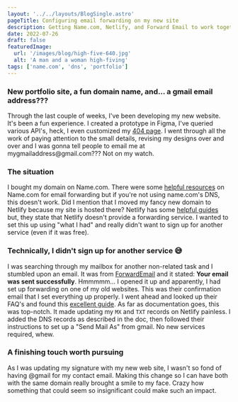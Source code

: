 ```yaml
---
layout: '../../layouts/BlogSingle.astro'
pageTitle: Configuring email forwarding on my new site
description: Getting Name.com, Netlify, and Forward Email to work together
date: 2022-07-26
draft: false
featuredImage:
  url: '/images/blog/high-five-640.jpg'
  alt: 'A man and a woman high-fiving'
tags: ['name.com', 'dns', 'portfolio']
---
```


### New portfolio site, a fun domain name, and... a gmail email address???

Through the last couple of weeks, I've been developing my new website. It's been a fun experience. I created a prototype in Figma, I've queried various API's, heck, I even customized my [404 page](/404). I went through all the work of paying attention to the small details, revising my designs over and over and I was gonna tell people to email me at mygmailaddress<span>@</span>gmail.com??? Not on my watch.

### The situation

I bought my domain on Name.com. There were some [helpful resources](https://www.name.com/support/articles/205935517-adding-email-forwarding-to-a-non-name-com-email-account) on Name.com for email forwarding but if you're not using name.com's DNS, this doesn't work. Did I mention that I moved my fancy new domain to Netlify because my site is hosted there? Netlify has some [helpful guides](https://answers.netlify.com/t/support-guide-how-can-i-receive-emails-on-my-domain/178) but, they state that Netlify doesn't provide a forwarding service. I wanted to set this up using "what I had" and really didn't want to sign up for another service (even if it was free).

### Technically, I didn't sign up for another service 😅

I was searching through my mailbox for another non-related task and I stumbled upon an email. It was from [ForwardEmail](https://forwardemail.net/) and it stated: **Your email was sent successfully**. Hmmmmm... I opened it up and apparently, I had set up forwarding on one of my old websites. This was their confirmation email that I set everything up properly. I went ahead and looked up their FAQ's and found this [excellent guide](https://forwardemail.net/en/faq#table-dns-management-by-registrar). As far as documentation goes, this was top-notch. It made updating my `MX` and `TXT` records on Netlify painless. I added the DNS records as described in the doc, then followed their instructions to set up a "Send Mail As" from gmail. No new services required, whew.

### A finishing touch worth pursuing

As I was updating my signature with my new web site, I wasn't so fond of having @gmail for my contact email. Making this change so I can have both with the same domain really brought a smile to my face. Crazy how something that could seem so insignificant could make such an impact.
